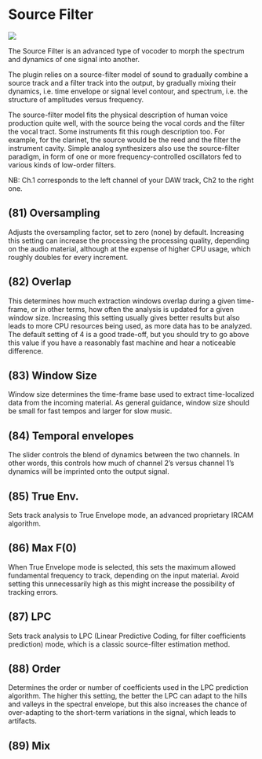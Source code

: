 # Source Filter
![](https://flux-shared.s3.amazonaws.com/doc_images/Plugins/ircam-trax/trax_14.png)

The Source Filter is an advanced type of vocoder to morph the spectrum and dynamics of one signal into another.


The plugin relies on a source-filter model of sound to gradually combine a source track and a filter track into the 
output, by gradually mixing their dynamics, i.e. time envelope or signal level contour, and spectrum, i.e. the structure of
amplitudes versus frequency.


The source-filter model fits the physical description of human voice production quite well, with the source being
the vocal cords and the filter the vocal tract. Some instruments fit this rough description too. For example, for the
clarinet, the source would be the reed and the filter the instrument cavity. Simple analog synthesizers also use the
source-filter paradigm, in form of one or more frequency-controlled oscillators fed to various kinds of low-order filters.

:::{.callout-note}
NB: Ch.1 corresponds to the left channel of your DAW track, Ch2 to the right one.
:::

## (81) Oversampling
Adjusts the oversampling factor, set to zero (none) by default. Increasing this setting can increase the processing the 
processing quality, depending on the audio material, although at the expense of higher CPU usage, which roughly doubles
for every increment.


## (82) Overlap
This determines how much extraction windows overlap during a given time-frame, or in other terms, how often the analysis
is updated for a given window size. Increasing this setting usually gives better results but also leads to more CPU resources
being used, as more data has to be analyzed. The default setting of 4 is a good trade-off, but you should try to go above
this value if you have a reasonably fast machine and hear a noticeable difference.


## (83) Window Size
Window size determines the time-frame base used to extract time-localized data from the incoming material. As general
guidance, window size should be small for fast tempos and larger for slow music.

## (84) Temporal envelopes
The slider controls the blend of dynamics between the two channels. In other words, this controls how much of channel 2’s
versus channel 1’s dynamics will be imprinted onto the output signal.

## (85) True Env.
Sets track analysis to True Envelope mode, an advanced proprietary IRCAM algorithm.

## (86) Max F(0)
When True Envelope mode is selected, this sets the maximum allowed fundamental frequency to track, depending on the
input material. Avoid setting this unnecessarily high as this might increase the possibility of tracking errors.

## (87) LPC
Sets track analysis to LPC (Linear Predictive Coding, for filter coefficients prediction) mode, which is a classic source-filter
estimation method.

## (88) Order
Determines the order or number of coefficients used in the LPC prediction algorithm. The higher this setting, the better the
LPC can adapt to the hills and valleys in the spectral envelope, but this also increases the chance of over-adapting to the
short-term variations in the signal, which leads to artifacts.

## (89) Mix

